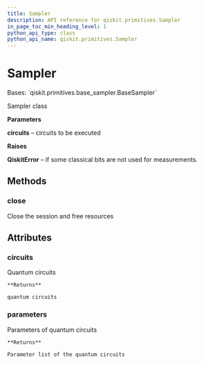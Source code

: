 ```yaml
---
title: Sampler
description: API reference for qiskit.primitives.Sampler
in_page_toc_min_heading_level: 1
python_api_type: class
python_api_name: qiskit.primitives.Sampler
---
```


# Sampler

<Class id="qiskit.primitives.Sampler" isDedicatedPage={true} github="https://github.com/qiskit/qiskit/tree/stable/0.20/qiskit/primitives/sampler.py" signature="Sampler(circuits, parameters=None)">
  Bases: `qiskit.primitives.base_sampler.BaseSampler`

  Sampler class

  **Parameters**

  **circuits** – circuits to be executed

  **Raises**

  **QiskitError** – if some classical bits are not used for measurements.

  ## Methods

  ### close

  <Function id="qiskit.primitives.Sampler.close" signature="Sampler.close()">
    Close the session and free resources
  </Function>

  ## Attributes

  ### circuits

  <Attribute id="qiskit.primitives.Sampler.circuits">
    Quantum circuits

    **Returns**

    quantum circuits
  </Attribute>

  ### parameters

  <Attribute id="qiskit.primitives.Sampler.parameters">
    Parameters of quantum circuits

    **Returns**

    Parameter list of the quantum circuits
  </Attribute>
</Class>

